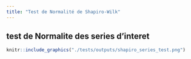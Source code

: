 ```yaml
---
title: "Test de Normalité de Shapiro-Wilk"
---
```


## test de Normalite des series d'interet

```r
knitr::include_graphics("./tests/outputs/shapiro_series_test.png")
```
